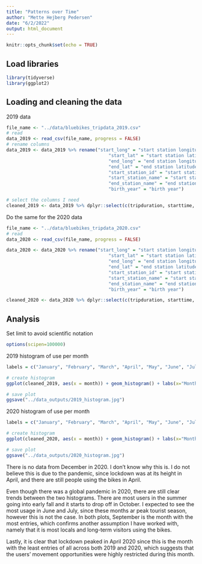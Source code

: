 ```yaml
---
title: "Patterns over Time"
author: "Mette Hejberg Pedersen"
date: "6/2/2022"
output: html_document
---
```


```r
knitr::opts_chunk$set(echo = TRUE)
```

## Load libraries
```r
library(tidyverse)
library(ggplot2)
```

## Loading and cleaning the data
2019 data
```r
file_name <- "../data/bluebikes_tripdata_2019.csv"
# read
data_2019 <- read_csv(file_name, progress = FALSE)
# rename columns
data_2019 <- data_2019 %>% rename("start_long" = "start station longitude",
                                      "start_lat" = "start station latitude",
                                      "end_long" = "end station longitude",
                                      "end_lat" = "end station latitude",
                                      "start_station_id" = "start station id",
                                      "start_station_name" = "start station name",
                                      "end_station_name" = "end station name",
                                      "birth_year" = "birth year")

# select the columns I need
cleaned_2019 <- data_2019 %>% dplyr::select(c(tripduration, starttime, stoptime, start_lat, start_long, start_station_name, end_lat, end_long, end_station_name, usertype, year, month))
```

Do the same for the 2020 data
```r
file_name <- "../data/bluebikes_tripdata_2020.csv"
# read
data_2020 <- read_csv(file_name, progress = FALSE)

data_2020 <- data_2020 %>% rename("start_long" = "start station longitude",
                                      "start_lat" = "start station latitude",
                                      "end_long" = "end station longitude",
                                      "end_lat" = "end station latitude",
                                      "start_station_id" = "start station id",
                                      "start_station_name" = "start station name",
                                      "end_station_name" = "end station name",
                                      "birth_year" = "birth year")

cleaned_2020 <- data_2020 %>% dplyr::select(c(tripduration, starttime, stoptime, start_lat, start_long, start_station_name, end_lat, end_long, end_station_name, usertype, year, month))
```

## Analysis
Set limit to avoid scientific notation
```r
options(scipen=100000)
```

2019 histogram of use per month
```r
labels = c("January", "February", "March", "April", "May", "June", "July", "August", "September", "October", "November", "December")

# create histogram
ggplot(cleaned_2019, aes(x = month)) + geom_histogram() + labs(x="Month", y = "Count") + scale_x_continuous(breaks = round(seq(min(cleaned_2019$month), max(cleaned_2019$month), by = 1),1), labels = labels) + theme_classic()

# save plot
ggsave("../data_outputs/2019_histogram.jpg")
```

2020 histogram of use per month 
```r
labels = c("January", "February", "March", "April", "May", "June", "July", "August", "September", "October", "November")

# create histogram
ggplot(cleaned_2020, aes(x = month)) + geom_histogram() + labs(x="Month", y = "Count") + scale_x_continuous(breaks = round(seq(min(cleaned_2020$month), max(cleaned_2020$month), by = 1),1), labels = labels) + theme_classic()

# save plot
ggsave("../data_outputs/2020_histogram.jpg")
```

There is no data from December in 2020. I don't know why this is. I do not believe this is due to the pandemic, since lockdown was at its height in April, and there are still people using the bikes in April.

Even though there was a global pandemic in 2020, there are still clear trends between the two histograms. There are most users in the summer going into early fall and it starts to drop off in October. I expected to see the most usage in June and July, since these months ar peak tourist season, however this is not the case. In both plots, September is the month with the most entries, which confirms another assumption I have worked with, namely that it is most locals and long-term visitors using the bikes.

Lastly, it is clear that lockdown peaked in April 2020 since this is the month with the least entries of all across both 2019 and 2020, which suggests that the users' movement opportunities were highly restricted during this month.